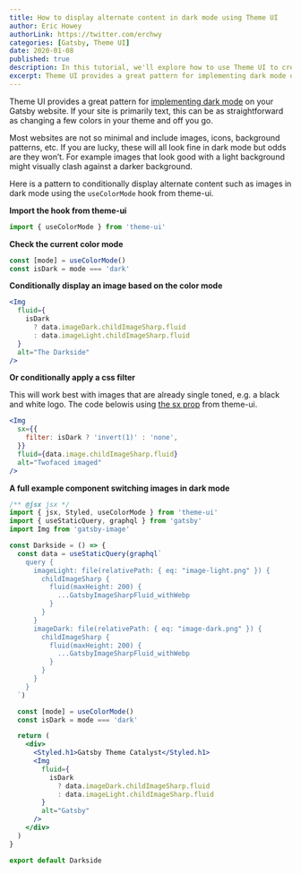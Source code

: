 ```yaml
---
title: How to display alternate content in dark mode using Theme UI
author: Eric Howey
authorLink: https://twitter.com/erchwy
categories: [Gatsby, Theme UI]
date: 2020-01-08
published: true
description: In this tutorial, we'll explore how to use Theme UI to create alternate content for dark mode in Gatsby, giving your users a better experience.
excerpt: Theme UI provides a great pattern for implementing dark mode on your Gatsby website. If your site is primarily text, this can be as straightforward as changing a few colors in your theme and off you go. Most websites are not so minimal and include images, icons, background patterns, etc. If you are lucky, these will all look fine in dark mode but odds are they won’t.
---
```


Theme UI provides a great pattern for [implementing dark mode](https://theme-ui.com/color-modes) on your Gatsby website. If your site is primarily text, this can be as straightforward as changing a few colors in your theme and off you go.

Most websites are not so minimal and include images, icons, background patterns, etc. If you are lucky, these will all look fine in dark mode but odds are they won’t. For example images that look good with a light background might visually clash against a darker background.

Here is a pattern to conditionally display alternate content such as images in dark mode using the `useColorMode` hook from theme-ui.

**Import the hook from theme-ui**

```jsx
import { useColorMode } from 'theme-ui'
```

**Check the current color mode**

```jsx
const [mode] = useColorMode()
const isDark = mode === 'dark'
```

**Conditionally display an image based on the color mode**

```jsx
<Img
  fluid={
    isDark
      ? data.imageDark.childImageSharp.fluid
      : data.imageLight.childImageSharp.fluid
  }
  alt="The Darkside"
/>
```

**Or conditionally apply a css filter**

This will work best with images that are already single toned, e.g. a black and white logo. The code belowis using [the sx prop](https://theme-ui.com/sx-prop) from theme-ui.

```jsx
<Img
  sx={{
    filter: isDark ? 'invert(1)' : 'none',
  }}
  fluid={data.image.childImageSharp.fluid}
  alt="Twofaced imaged"
/>
```

**A full example component switching images in dark mode**

```jsx
/** @jsx jsx */
import { jsx, Styled, useColorMode } from 'theme-ui'
import { useStaticQuery, graphql } from 'gatsby'
import Img from 'gatsby-image'

const Darkside = () => {
  const data = useStaticQuery(graphql`
    query {
      imageLight: file(relativePath: { eq: "image-light.png" }) {
        childImageSharp {
          fluid(maxHeight: 200) {
            ...GatsbyImageSharpFluid_withWebp
          }
        }
      }
      imageDark: file(relativePath: { eq: "image-dark.png" }) {
        childImageSharp {
          fluid(maxHeight: 200) {
            ...GatsbyImageSharpFluid_withWebp
          }
        }
      }
    }
  `)

  const [mode] = useColorMode()
  const isDark = mode === 'dark'

  return (
    <div>
      <Styled.h1>Gatsby Theme Catalyst</Styled.h1>
      <Img
        fluid={
          isDark
            ? data.imageDark.childImageSharp.fluid
            : data.imageLight.childImageSharp.fluid
        }
        alt="Gatsby"
      />
    </div>
  )
}

export default Darkside
```
